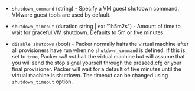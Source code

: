 <!-- Code generated from the comments of the ShutdownConfig struct in builder/vsphere/common/step_shutdown.go; DO NOT EDIT MANUALLY -->

- `shutdown_command` (string) - Specify a VM guest shutdown command. VMware guest tools are used by
  default.

- `shutdown_timeout` (duration string | ex: "1h5m2s") - Amount of time to wait for graceful VM shutdown.
  Defaults to 5m or five minutes.

- `disable_shutdown` (bool) - Packer normally halts the virtual machine after all provisioners have
  run when no `shutdown_command` is defined. If this is set to `true`, Packer
  _will not_ halt the virtual machine but will assume that you will send the stop
  signal yourself through the preseed.cfg or your final provisioner.
  Packer will wait for a default of five minutes until the virtual machine is shutdown.
  The timeout can be changed using `shutdown_timeout` option.
